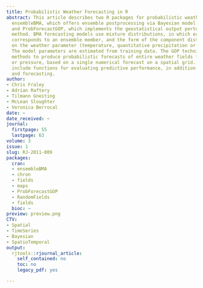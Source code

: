 ```yaml
---
title: Probabilistic Weather Forecasting in R
abstract: This article describes two R packages for probabilistic weather forecasting,
  ensembleBMA, which offers ensemble postprocessing via Bayesian model averaging (BMA),
  and ProbForecastGOP, which implements the geostatistical output perturbation (GOP)
  method. BMA forecasting models use mixture distributions, in which each component
  corresponds to an ensemble member, and the form of the component distribution depends
  on the weather parameter (temperature, quantitative precipitation or wind speed).
  The model parameters are estimated from training data. The GOP technique uses geostatistical
  methods to produce probabilistic forecasts of entire weather fields for temperature
  or pressure, based on a single numerical forecast on a spatial grid. Both packages
  include functions for evaluating predictive performance, in addition to model fitting
  and forecasting.
author:
- Chris Fraley
- Adrian Raftery
- Tilmann Gneiting
- McLean Sloughter
- Veronica Berrocal
date: ~
date_received: ~
journal:
  firstpage: 55
  lastpage: 63
volume: 3
issue: 1
slug: RJ-2011-009
packages:
  cran:
  - ensembleBMA
  - chron
  - fields
  - maps
  - ProbForecastGOP
  - RandomFields
  - fields
  bioc: ~
preview: preview.png
CTV:
- Spatial
- TimeSeries
- Bayesian
- SpatioTemporal
output:
  rjtools::rjournal_article:
    self_contained: no
    toc: no
    legacy_pdf: yes

---
```

